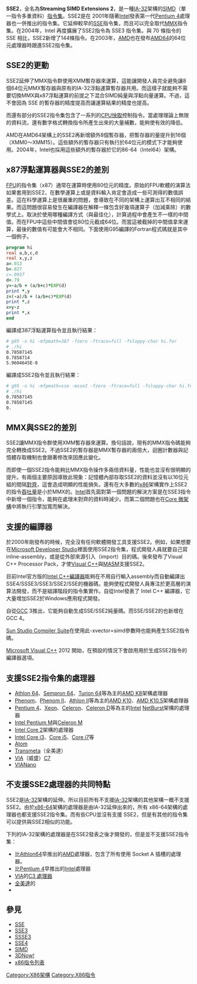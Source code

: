 {{noteTA|G1=IT}}

'''SSE2'''，全名為'''Streaming SIMD Extensions 2'''，是一種[[IA-32|IA-32]]架構的[[SIMD|SIMD]]（單一指令多重資料）[[指令集|指令集]]。SSE2是在 2001年隨著[[Intel|Intel]]發表第一代[[Pentium_4|Pentium 4]]處理器也一併推出的指令集。它延伸較早的[[SSE|SSE]]指令集，而且可以完全取代[[MMX|MMX]]指令集。在2004年，Intel 再度擴展了SSE2指令為 SSE3 指令集。與 70 條指令的 SSE 相比，SSE2新增了144條指令。在2003年，[[AMD|AMD]]也在發布[[AMD64|AMD64]]的64位元處理器時跟進SSE2指令集。

==SSE2的更動 ==
SSE2延伸了MMX指令群使用XMM暫存器來運算，這能讓開發人員完全避免讓8個64位元MMX暫存器與原有的IA-32浮點運算暫存器共用。而這樣子就能夠不需要切換MMX與x87浮點運算的前提之下混合SIMD純量與浮點向量運算。不過，這不會因為 SSE 的暫存器的精度提高而讓運算結果的精度也提高。

而還有部分的SSE2指令集包含了一系列的[[CPU快取|CPU快取]]控制指令。當處理理論上無限的資料流，還有數字格式轉換指令所產生出來的大量補數，能夠使{{Tsl|en|Cache pollution|快取污染}}有效的降低。

AMD在AMD64架構上的SSE2再新增額外8個暫存器，把暫存器的量提升到16個（XMM0～XMM15）。這些額外的暫存器只有執行於64位元的模式下才能夠使用。2004年，Intel也採用這些額外的暫存器於它的86-64（Intel64）架構。

== x87浮點運算器與SSE2的差別 ==
[[FPU|FPU]]的指令集（x87）通常在運算時使用80位元的精度。原始的FPU軟體的演算法如果套用到SSE2，在數學運算上或是資料輸入肯定會造成一些可測得的數值誤差。這在科學運算上是很嚴重的問題，會導致在不同的架構上運算出互不相同的結果。而這問題很容易發生在編譯器在解釋一條包含好幾項運算子（加減乘除）的數學式上。取決於使用哪種編譯方式（與最佳化），計算過程中會產生不一樣的中間值。而在FPU中這些中間值會從80位元截成64位。而當這被截掉的中間值拿來運算，最後的數值有可能會大不相同。下面使用G95編譯的Fortran程式碼就是其中一個例子。

<syntaxhighlight lang="fortran">
program hi
real a,b,c,d
real x,y,z
a=.013
b=.027
c=.0937
d=.79
y=-a/b + (a/b+c)*EXP(d)
print *,y
z=(-a)/b + (a/b+c)*EXP(d)
print *,z
x=y-z
print *,x
end
</syntaxhighlight>

編譯成387浮點運算指令並且執行結果：
<syntaxhighlight lang="bash">
# g95 -o hi -mfpmath=387 -fzero -ftrace=full -fsloppy-char hi.for
# ./hi
0.78587145
0.7858714
5.9604645E-8
</syntaxhighlight>

編譯成SSE2指令並且執行結果：
<syntaxhighlight lang="bash">
# g95 -o hi -mfpmath=sse -msse2 -fzero -ftrace=full -fsloppy-char hi.for
# ./hi
0.78587145
0.78587145
0.
</syntaxhighlight>

==MMX與SSE2的差別 ==
SSE2讓MMX指令群使用XMM暫存器來運算。換句話說，現有的MMX指令碼能夠完全轉換成SSE2。不過SSE2的暫存器是MMX暫存器的兩倍大，迴圈計數器與記憶體存取機制也會跟著修改來因應此變化。

而即使一個SSE2指令能夠比MMX指令操作多兩倍資料量，性能也並沒有很明顯的提升。有兩個主要原因導致此現象：記憶體內部存取SSE2的資料並沒有以16位元組的間隔[[資料結構對齊|對齊]]，這會造成明顯的性能損失。還有在大多數的[[x86|x86]]架構實作上SSE2的指令[[吞吐量|吞吐量]]是小於MMX的。[[Intel|Intel]]首先面對第一個問題的解決方案是在SSE3指令中新增一個指令，能夠在處理未對齊的資料時減少{{Tsl|en|Overhead (computing)|Overhead (computing)|Overhead}}。而第二個問題也在[[Intel_Core微處理器架構|Core 微架構]]中將執行引擎加寬而解決。

== 支援的編譯器 ==
於2000年剛發布的時候，完全沒有任何軟體開發工具支援SSE2。例如，如果想要在[[Microsoft_Visual_Studio|Microsoft Developer Studio]]裡面使用SSE2指令集，程式開發人員就要自己寫 inline-assembly，或是從外部來源引入（import）目的碼。後來發布了Visual C++ Processor Pack，才使[[Visual_C++|Visual C++]]與[[MASM|MASM]]支援SSE2。

目前Intel官方版的[[Intel_C++編譯器|Intel C++編譯器]]能夠在不用自行輸入assembly而自動編譯出SSE4/SSSE3/SSE3/SSE2/SSE的機器碼，能夠使程式開發人員專注於更高層的演算法開發，而不是組譯階段的指令集實作。自從Intel發表了 Intel C++ 編譯器，它大量增加SSE2於Windows應用程式開發。

自從[[GCC|GCC]] 3推出，它能夠自動生成SSE/SSE2純量碼。而SSE/SSE2的{{Tsl|en|Automatic vectorization|自動向量化}}也新增在GCC 4。

[[Sun_Studio|Sun Studio Compiler Suite]]在使用此-xvector=simd參數時也能夠產生SSE2指令碼。

[[Microsoft_Visual_C++|Microsoft Visual C++]] 2012 開始，在預設的情況下會啟用用於生成SSE2指令的編譯器選項。

== 支援SSE2指令集的處理器 ==

*[[Athlon_64|Athlon 64]]、[[Sempron|Sempron 64]]、[[Turion_64|Turion 64]]等為主的[[AMD_K8|AMD K8]]架構處理器
*[[Phenom|Phenom]]、[[Phenom_II|Phenom II]]、[[Athlon_II|Athlon II]]等為主的[[AMD_K10|AMD K10]]、[[AMD_10h#命名|AMD K10.5]]架構處理器
*[[Pentium_4|Pentium 4]]、[[Xeon|Xeon]]、[[Celeron|Celeron]]、[[Celeron_D|Celeron D]]等為主的[[Intel|Intel]] [[NetBurst|NetBurst]]架構的處理器
*[[Intel_Pentium_M|Intel Pentium M]]與[[Celeron_M|Celeron M]]
*[[Intel_Core_2|Intel Core 2]]架構的處理器
*[[Intel_Core_i3|Intel Core i3]]、[[Core_i5|Core i5]]、[[Core_i7|Core i7]]等
*[[Intel_Atom|Atom]]
*[[全美達|Transmeta]]（全美達）{{Tsl|en|Transmeta Efficeon|Efficeon}}
*[[VIA_Technologies|VIA]]（威盛）[[VIA_C7|C7]]
*[[VIA_Technologies|VIA]][[VIA_Nano|Nano]]

== 不支援SSE2處理器的共同特點 ==
SSE2是[[IA-32|IA-32]]架構的延伸。所以目前所有不支援[[IA-32|IA-32]]架構的其他架構一概不支援SSE2。由於[[x86-64|x86-64]]架構的處理器是由IA-32延伸出來的，所有 x86-64架構的處理器也都支援SSE2指令集。而有些CPU並沒有支援 SSE2，但是有其他的指令集可以提供與SSE2相似的功能。

下列的IA-32架構的處理器是在SSE2發表之後才開發的，但是並不支援SSE2指令集：
* 比[[AMD_Athlon_64|Athlon64]]早推出的[[AMD|AMD]]處理器，包含了所有使用 Socket A 插槽的處理器。
* 比[[Pentium_4|Pentium 4]]早推出的[[Intel|Intel]]處理器
* [[VIA|VIA]]的[[VIA_C3|C3 處理器]]
* [[全美達|全美達]]的{{Tsl|en|Transmeta Crusoe|Crusoe處理器}}
* {{Tsl|en|Intel Quark}}

== 參見 ==
*[[SSE|SSE]]
*[[SSE3|SSE3]]
*[[SSSE3|SSSE3]]
*[[SSE4|SSE4]]
*[[SIMD|SIMD]]
*[[3DNow!|3DNow!]]
*[[x86指令列表|x86指令列表]]

{{多媒體指令集}}

[[Category:X86架構|Category:X86架構]]
[[Category:X86指令|Category:X86指令]]